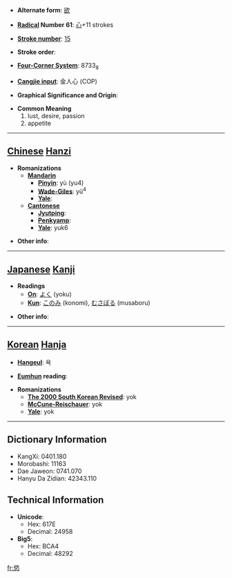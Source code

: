 * '''Alternate form''': [[欲]]

* '''[[Wiktionary:Chinese radical index| Radical]] Number 61''': [[Wiktionary:Chinese radical index 心|心]]+11 strokes

* '''[[Wiktionary:Chinese total strokes index|Stroke number]]''': [[Wiktionary:Chinese total strokes index 15|15]]

* '''Stroke order''': 

* '''[[Wiktionary:Chinese four corner index|Four-Corner System]]''': 8733<sub>8</sub>

* '''[[Wiktionary:Chinese Cangjie index|Cangjie input]]''': 金人心 (COP)

* '''Graphical Significance and Origin''': 

* '''Common Meaning'''
*#lust, desire, passion
*# appetite


----

== [[Chinese]] [[Hanzi]] ==

* '''Romanizations'''
** '''[[Mandarin]]'''
*** '''[[Pinyin]]''': yù (yu4)
*** '''[[Wade-Giles]]''': yü<sup>4</sup>
*** '''[[Yale]]''': 
** '''[[Cantonese]]'''
*** '''[[Jyutping]]''':
*** '''[[Penkyamp]]''': 
*** '''[[Yale]]''': yuk6

* '''Other info''': 

----

== [[Japanese]] [[Kanji]] ==

* '''Readings'''
** '''[[On]]''': [[よく]] (yoku)
** '''[[Kun]]''': [[このみ]] (konomi), [[むさぼる]] (musaboru)

* '''Other info''':  

----

== [[Korean]] [[Hanja]] ==

* '''[[Hangeul]]''': 욕

* '''[[Eumhun]] reading''': 

* '''Romanizations'''
** '''[[The 2000 South Korean Revised Romanization|The 2000 South Korean Revised]]''': yok
** '''[[McCune-Reischauer]]''': yok
** '''[[Yale]]''': yok

----

== Dictionary Information ==

* KangXi: 0401.180
* Morobashi: 11163
* Dae Jaweon: 0741.070
* Hanyu Da Zidian: 42343.110

== Technical Information ==

* '''Unicode''':
** Hex: 617E
** Decimal: 24958
* '''Big5''':
** Hex: BCA4
** Decimal: 48292

[[fr:慾]]